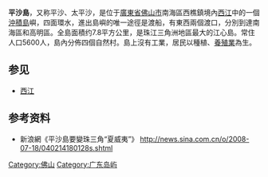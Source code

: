 {{多個問題|
{{citecheck|time=2018-05-19T03:50:15+00:00}}
{{no footnotes|time=2018-05-19T03:50:15+00:00}}
{{expand|time=2015-04-05T10:25:33+00:00}}
}}
{{otheruses|平沙}}
'''平沙島'''，又称平沙、太平沙，是位于[[廣東省|廣東省]][[佛山市|佛山市]]南海區西樵鎮境內[[西江|西江]]中的一個[[沖積島|沖積島]]嶼，四面環水，進出島嶼的唯一途徑是渡船，有東西兩個渡口，分別到達南海區和高明區。全島面積约7.8平方公里，是珠江三角洲地區最大的江心島。常住人口5600人，島內分佈四個自然村。島上沒有工業，居民以種植、[[養殖業|養殖業]]為生。

== 参见 ==
*[[西江|西江]]

== 参考资料 ==
*新浪網《平沙島要變珠三角“夏威夷”》 http://news.sina.com.cn/o/2008-07-18/040214180128s.shtml {{Wayback|url=http://news.sina.com.cn/o/2008-07-18/040214180128s.shtml |date=20150411124215 }}

[[Category:佛山|Category:佛山]]
[[Category:广东岛屿|Category:广东岛屿]]